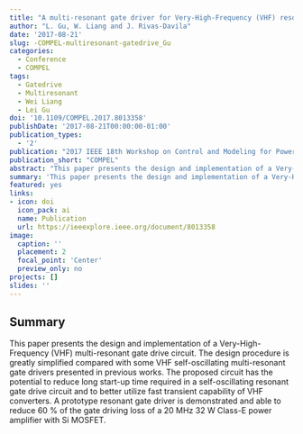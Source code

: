 ```yaml
---
title: "A multi-resonant gate driver for Very-High-Frequency (VHF) resonant converters"
author: "L. Gu, W. Liang and J. Rivas-Davila"
date: '2017-08-21'
slug: -COMPEL-multiresonant-gatedrive_Gu
categories:
  - Conference
  - COMPEL
tags: 
  - Gatedrive
  - Multiresonant
  - Wei Liang
  - Lei Gu
doi: '10.1109/COMPEL.2017.8013358'
publishDate: '2017-08-21T00:00:00-01:00'
publication_types:
  - '2'
publication: "2017 IEEE 18th Workshop on Control and Modeling for Power Electronics (COMPEL)"
publication_short: "COMPEL"
abstract: "This paper presents the design and implementation of a Very-High-Frequency (VHF) multi-resonant gate drive circuit. The design procedure is greatly simplified compared with some VHF self-oscillating multi-resonant gate drivers presented in previous works. The proposed circuit has the potential to reduce long start-up time required in a self-oscillating resonant gate drive circuit and to better utilize fast transient capability of VHF converters. A prototype resonant gate driver is demonstrated and able to reduce 60 % of the gate driving loss of a 20 MHz 32 W Class-E power amplifier with Si MOSFET."
summary: 'This paper presents the design and implementation of a Very-High-Frequency (VHF) multi-resonant gate drive circuit. The design procedure is greatly simplified compared with some VHF self-oscillating multi-resonant gate drivers presented in previous works. The proposed circuit has the potential to reduce long start-up time required in a self-oscillating resonant gate drive circuit and to better utilize fast transient capability of VHF converters. A prototype resonant gate driver is demonstrated and able to reduce 60 % of the gate driving loss of a 20 MHz 32 W Class-E power amplifier with Si MOSFET.'
featured: yes
links:
- icon: doi
  icon_pack: ai
  name: Publication
  url: https://ieeexplore.ieee.org/document/8013358
image:
  caption: ''
  placement: 2
  focal_point: 'Center'
  preview_only: no
projects: []
slides: ''
---
```


## Summary

This paper presents the design and implementation of a Very-High-Frequency (VHF) multi-resonant gate drive circuit. The design procedure is greatly simplified compared with some VHF self-oscillating multi-resonant gate drivers presented in previous works. The proposed circuit has the potential to reduce long start-up time required in a self-oscillating resonant gate drive circuit and to better utilize fast transient capability of VHF converters. A prototype resonant gate driver is demonstrated and able to reduce 60 % of the gate driving loss of a 20 MHz 32 W Class-E power amplifier with Si MOSFET.
